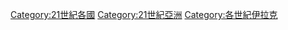 [[Category:21世紀各國|Category:21世紀各國]]
[[Category:21世紀亞洲|Category:21世紀亞洲]]
[[Category:各世紀伊拉克|Category:各世紀伊拉克]]